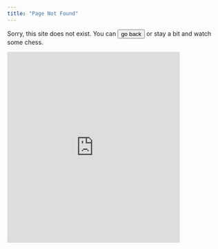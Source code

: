 ```yaml
---
title: "Page Not Found"
---
```


Sorry, this site does not exist. You can <input type="button" value="go back" onclick="history.back()"> or stay a bit and watch some chess.

<iframe src="https://lichess.org/tv/frame?theme=brown&bg=dark" style="width: 400px; height: 444px; display: block;" allowtransparency="true" frameborder="0"></iframe>